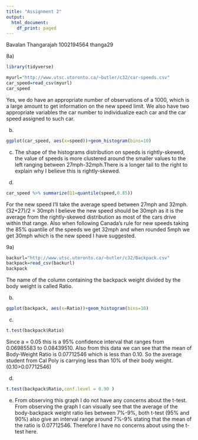 ```yaml
---
title: "Assignment 2"
output:
  html_document:
    df_print: paged
---
```

Bavalan Thangarajah
1002194564
thanga29 

8a)

```r
library(tidyverse)
```

```r
myurl="http://www.utsc.utoronto.ca/~butler/c32/car-speeds.csv"
car_speed=read_csv(myurl)
car_speed
```

Yes, we do have an appropriate number of observations of a 1000, which is a large amount to get information on the new speed limit. We also have two appropriate variables the car number to individualize each car and the car speed assigned to such car.

b)

```r
ggplot(car_speed, aes(x=speed))+geom_histogram(bins=10)
```


c) The shape of the histograms distribution on speeds is rightly-skewed, the value of speeds is more clustered around the smaller values to the left ranging between 27mph-32mph.There is a longer tail to the right to explain why I believe this is rightly-skewed.


d)
```r
car_speed %>% summarize(Q1=quantile(speed,0.85))
```


For the new speed I'll take the average speed between 27mph and 32mph.
(32+27)/2 = 30mph I believe the new speed should be 30mph as it is the average from the rightly-skewed distribution as most of the cars drive within that range. Also when following Canada's rule for new speeds taking the 85% quantile of the speeds we get 32mph and when rounded 5mph we get 30mph which is the new speed I have suggested.

9a)

```r
backurl="http://www.utsc.utoronto.ca/~butler/c32/Backpack.csv"
backpack=read_csv(backurl)
backpack
```

The name of the column containing the backpack weight divided by the body weight is called Ratio.

b)
```r
ggplot(backpack, aes(x=Ratio))+geom_histogram(bins=10)
```


c) 
```r
t.test(backpack$Ratio)
```
Since a = 0.05 this is a 95% confidence interval that ranges from 0.06985583 to 0.08439510. Also from this data we can see that the mean of Body-Weight Ratio is 0.07712546 which is less than 0.10. So the average student from Cal Poly is carrying less than 10% of their body weight.(0.10>0.07712546)

d)
```r
t.test(backpack$Ratio,conf.level = 0.90 )
```

e) From observing this graph I do not have any concerns about the t-test. From observing the graph I can visually see that the average of the body-backpack weight ratio lies between 7%-9%, both t-test (95% and 90%) also give an interval range around 7%-9% stating that the mean of the ratio is 0.07712546. Therefore I have no concerns about using the t-test here.